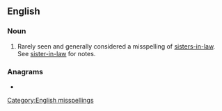 ==English==

===Noun===
{{head|en|noun}}

# Rarely seen and generally considered a misspelling of [[sisters-in-law]]. See [[sister-in-law]] for notes.

===Anagrams===
* {{l|en|sisters-in-law}}

[[Category:English misspellings]]